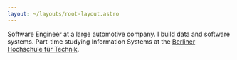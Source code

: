 ```yaml
---
layout: ~/layouts/root-layout.astro
---
```


Software Engineer at a large automotive company. I build data and software systems.
Part-time studying Information Systems at the [Berliner Hochschule für Technik](https://bht-berlin.de/).

<WritingsPostList />

